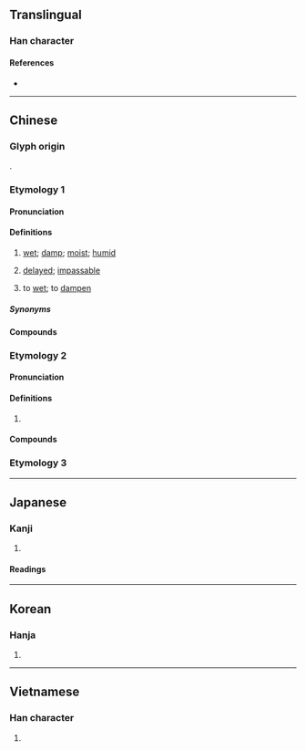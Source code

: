 {{also|湿}}
{{character info}}
==Translingual==
{{ja-forms|[[湿]]|[[湿]]|濕}}

===Han character===
{{Han char|rn=85|rad=水|as=14|sn=17|four=36133|canj=EAVF|ids=⿰氵㬎}}

====References====
* {{Han ref|kx=0655.220|dkj=18483|dj=1065.200|hdz=31769.080|uh=6FD5|ud=28629|bh=C0E3|bd=49379}}

----

==Chinese==

===Glyph origin===
{{Han etym}}
{{Han compound|水|㬎|t1=water|ls=psc|c1=s|c2=p}}.

===Etymology 1===
{{zh-forms|s=湿|t2=溼}}

====Pronunciation====
{{zh-pron
|m=shī
|m-s=si2
|c=sap1
|h=pfs=sṳp;gd=seb5
|md=
|mn=sip
|mn-t=sib4
|w=4seq
|mc=1
|oc=1,2
|ca=LL-Q9186-Justinrleung-濕.wav
|cat=a,v
}}

====Definitions====
{{zh-hanzi}}

# [[wet]]; [[damp]]; [[moist]]; [[humid]]
# {{lb|zh|TCM}} [[delayed]]; [[impassable]]
# to [[wet]]; to [[dampen]]

=====Synonyms=====
{{zh-dial}}

====Compounds====
{{zh-der|濕碎|濕滯|濕滑|潮濕|濕潤|浸濕|濕濕|陰濕|鹹濕|口立濕|口垃濕|濕𣲷𣲷|濕津津|濕浸浸|濕漉漉|乾濕褸|煨乾就濕|煨乾避濕|乾啼濕哭|偎乾就濕|惡濕居下|推燥居濕|攬濕布衫|濕水棉花：無得彈|濕水欖核：兩頭唧|濕巾}}

===Etymology 2===
{{zh-forms|s=湿|alt=漯}}

====Pronunciation====
{{zh-pron
|m=tà
|mc=2
|oc=n,1
|cat=pn
}}

====Definitions====
{{zh-hanzi}}

# {{place|zh|ancient river|p/Shandong}}

====Compounds====
{{zh-der|濕陰}}

===Etymology 3===
{{zh-see|隰|v}}

{{zh-cat|Elementary}}

----

==Japanese==
{{ja-kanji forms|湿|濕}}

===Kanji===
{{ja-kanji|grade=|rs=水14|shin=湿}}

# {{rfdef|ja|sort=水14}}

====Readings====
{{ja-readings
|on=しつ, しゅう
|kun=しめ-る
}}

----

==Korean==

===Hanja===
{{ko-hanja|hangeul=습|eumhun=|rv=seup|mr=sŭp|y=sup}}

# {{rfdef|ko|sort=水14}}

----

==Vietnamese==

===Han character===
{{vi-readings|reading=thấp|rs=水14}}

# {{rfdef|vi|sort=水14}}